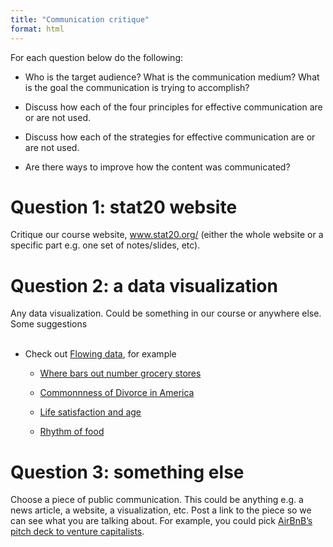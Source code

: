 ```yaml
---
title: "Communication critique"
format: html
---
```


For each question below do the following:

-   Who is the target audience? What is the communication medium? What is the goal the communication is trying to accomplish?

-   Discuss how each of the four principles for effective communication are or are not used.

-   Discuss how each of the strategies for effective communication are or are not used.

-   Are there ways to improve how the content was communicated?

# Question 1: stat20 website

Critique our course website, [www.stat20.org/](https://www.stat20.org/) (either the whole website or a specific part e.g. one set of notes/slides, etc).

# Question 2: a data visualization

Any data visualization. Could be something in our course or anywhere else. Some suggestions\
\

-   Check out [Flowing data](https://flowingdata.com/made-by-flowingdata/), for example

    -   [Where bars out number grocery stores](https://flowingdata.com/2014/05/29/bars-versus-grocery-stores-around-the-world/)

    -   [Commonnness of Divorce in America](https://flowingdata.com/2022/06/07/commonness-of-divorce-in-america/)

    -   [Life satisfaction and age](https://flowingdata.com/2022/11/10/life-satisfaction-and-age/)

    -   [Rhythm of food](https://rhythm-of-food.net/)

# Question 3: something else

Choose a piece of public communication. This could be anything e.g. a news article, a website, a visualization, etc. Post a link to the piece so we can see what you are talking about. For example, you could pick [AirBnB's pitch deck to venture capitalists](https://www.slideshare.net/PitchDeckCoach/airbnb-first-pitch-deck-editable).
